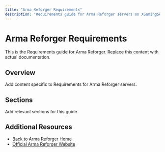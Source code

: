 ```yaml
---
title: "Arma Reforger Requirements"
description: "Requirements guide for Arma Reforger servers on XGamingServer"
---
```


# Arma Reforger Requirements

This is the Requirements guide for Arma Reforger. Replace this content with actual documentation.

## Overview

Add content specific to Requirements for Arma Reforger servers.

## Sections

Add relevant sections for this guide.

## Additional Resources

- [Back to Arma Reforger Home](./index)
- [Official Arma Reforger Website](https://example.com)
